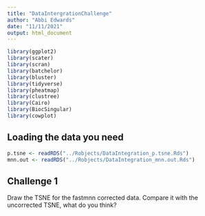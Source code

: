 ```yaml
---
title: "DataIntergrationChallenge"
author: "Abbi Edwards"
date: "11/11/2021"
output: html_document
---
```


```r
library(ggplot2)
library(scater)
library(scran)
library(batchelor)
library(bluster)
library(tidyverse)
library(pheatmap)
library(clustree)
library(Cairo)
library(BiocSingular)
library(cowplot)

```

## Loading the data you need


```r

p.tsne <- readRDS("../Robjects/DataIntegration_p.tsne.Rds")
mnn.out <- readRDS("../Robjects/DataIntegration_mnn.out.Rds")

```

## Challenge 1

Draw the TSNE for the fastmnn corrected data. Compare it with the uncorrected TSNE, what do you think?

```r


```
